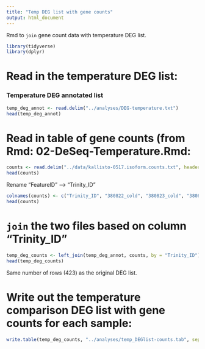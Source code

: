 ```yaml
---
title: "Temp DEG list with gene counts"
output: html_document
---
```

Rmd to `join` gene count data with temperature DEG list. 

```r
library(tidyverse)
library(dplyr)
```

# Read in the temperature DEG list: 


### Temperature DEG annotated list
```r
temp_deg_annot <- read.delim("../analyses/DEG-temperature.txt")
head(temp_deg_annot)
```

# Read in table of gene counts (from Rmd: 02-DeSeq-Temperature.Rmd: 
```r
counts <- read.delim("../data/kallisto-0517.isoform.counts.txt", header = T, sep = "\t")
head(counts)
```

Rename "FeatureID" --> "Trinity_ID"
```r
colnames(counts) <- c("Trinity_ID", "380822_cold", "380823_cold", "380824_warm", "380825_warm")
head(counts)
```

# `join` the two files based on column "Trinity_ID"
```r
temp_deg_counts <- left_join(temp_deg_annot, counts, by = "Trinity_ID")
head(temp_deg_counts)
```

Same number of rows (423) as the original DEG list. 

# Write out the temperature comparison DEG list with gene counts for each sample: 
```r
write.table(temp_deg_counts, "../analyses/temp_DEGlist-counts.tab", sep = '\t', quote = FALSE, row.names = FALSE)
```

